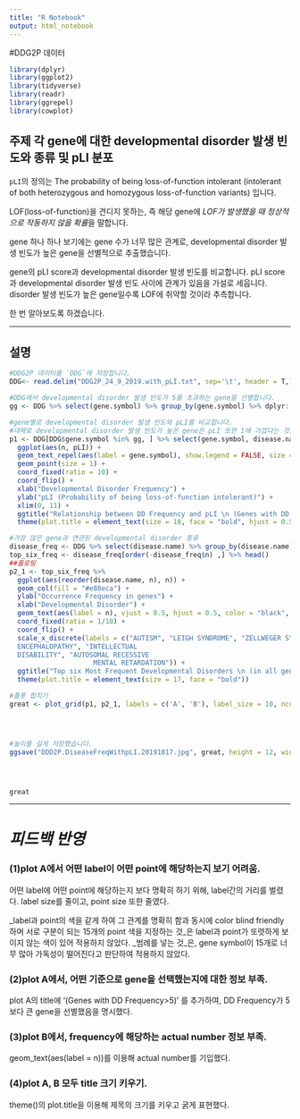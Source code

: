 ```yaml
---
title: "R Notebook"
output: html_notebook
---
```


#DDG2P 데이터


```r
library(dplyr)
library(ggplot2)
library(tidyverse)
library(readr)
library(ggrepel)
library(cowplot)
```


## 주제 각 gene에 대한 developmental disorder 발생 빈도와 종류 및 pLI 분포

`pLI`의 정의는 The probability of being loss-of-function intolerant (intolerant of both heterozygous and homozygous loss-of-function variants) 입니다.

LOF(loss-of-function)을 견디지 못하는, 즉 해당 gene에 *LOF가 발생했을 때* *정상적으로 작동하지 않을 확률*을 말합니다.

gene 하나 하나 보기에는 gene 수가 너무 많은 관계로, developmental disorder 발생 빈도가 높은 gene을 선별적으로 추출했습니다.

gene의 pLI score과 developmental disorder 발생 빈도를 비교합니다.
pLI score과 developmental disorder 발생 빈도 사이에 관계가 있음을 가설로 세웁니다. disorder 발생 빈도가 높은 gene일수록 LOF에 취약할 것이라 추측합니다.

한 번 알아보도록 하겠습니다.

***


## 설명
```r


#DDG2P 데이터를 `DDG`에 저장합니다.
DDG<- read.delim("DDG2P_24_9_2019.with_pLI.txt", sep='\t', header = T,)

```

``` r
#DDG에서 developmental disorder 발생 빈도가 5를 초과하는 gene을 선별합니다.
gg <- DDG %>% select(gene.symbol) %>% group_by(gene.symbol) %>% dplyr::count() %>% filter(n>5) %>% select(gene.symbol) %>% .$gene.symbol

```

```r
#gene별로 developmental disorder 발생 빈도와 pLI를 비교합니다.
#대체로 developmental disorder 발생 빈도가 높은 gene은 pLI 또한 1에 가깝다는 것을 알 수 있습니다.
p1 <- DDG[DDG$gene.symbol %in% gg, ] %>% select(gene.symbol, disease.name, pLI) %>% group_by(gene.symbol, pLI) %>% dplyr::count() %>%
  ggplot(aes(n, pLI)) +
  geom_text_repel(aes(label = gene.symbol), show.legend = FALSE, size = 3, box.padding = 0.6) +
  geom_point(size = 1) +
  coord_fixed(ratio = 10) +
  coord_flip() +
  xlab("Developmental Disorder Frequency") +
  ylab("pLI (Probability of being loss-of-function intolerant)") +
  xlim(0, 11) +
  ggtitle("Relationship between DD Frequency and pLI \n (Genes with DD Frequency>5)") +
  theme(plot.title = element_text(size = 18, face = "bold", hjust = 0.5))


```

```r

#가장 많은 gene과 연관된 developmental disorder 종류
disease_freq <- DDG %>% select(disease.name) %>% group_by(disease.name) %>% dplyr::count()
top_six_freq <- disease_freq[order(-disease_freq$n) ,] %>% head()
##플로팅
p2_1 <- top_six_freq %>%
  ggplot(aes(reorder(disease.name, n), n)) +
  geom_col(fill = "#e88eca") +
  ylab("Occurrence Frequency in genes") +
  xlab("Developmental Disorder") +
  geom_text(aes(label = n), vjust = 0.5, hjust = 0.5, color = "black", size = 6) +
  coord_fixed(ratio = 1/10) +
  coord_flip() +
  scale_x_discrete(labels = c("AUTISM", "LEIGH SYNDROME", "ZELLWEGER SYNDROME", "EPILEPTIC
  ENCEPHALOPATHY", "INTELLECTUAL
  DISABILITY", "AUTOSOMAL RECESSIVE
                     MENTAL RETARDATION")) +
  ggtitle("Top six Most Frequent Developmental Disorders \n (in all genes)") +
  theme(plot.title = element_text(size = 17, face = "bold"))


```

```r


#플롯 합치기
great <- plot_grid(p1, p2_1, labels = c('A', 'B'), label_size = 10, ncol = 1)




#높이를 길게 저장했습니다.
ggsave("DDD2P.DiseaseFreqWithpLI.20191017.jpg", great, height = 12, width = 8)




great
```


***

# *피드백 반영*

### (1)plot A에서 어떤 label이 어떤 point에 해당하는지 보기 어려움.

어떤 label에 어떤 point에 해당하는지 보다 명확히 하기 위해, label간의 거리를 벌렸다.
label size를 줄이고, point size 또한 줄였다.

_label과 point의 색을 같게 하여 그 관계를 명확히 함과 동시에 color blind friendly하며 서로 구분이 되는 15개의 point 색을 지정하는 것_은 label과 point가 또렷하게 보이지 않는 색이 있어 적용하지 않았다.
_범례를 넣는 것_은, gene symbol이 15개로 너무 많아 가독성이 떨어진다고 판단하여 적용하지 않았다.

### (2)plot A에서, 어떤 기준으로 gene을 선택했는지에 대한 정보 부족.

plot A의 title에 '(Genes with DD Frequency>5)' 를 추가하여, DD Frequency가 5보다 큰 gene을 선별했음을 명시했다.

### (3)plot B에서, frequency에 해당하는 actual number 정보 부족.

geom_text(aes(label = n))를 이용해 actual number를 기입했다.

### (4)plot A, B 모두 title 크기 키우기.

theme()의 plot.title을 이용해 제목의 크기를 키우고 굵게 표현했다.



